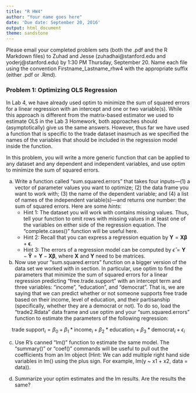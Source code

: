 ```yaml
---
title: "R HW4"
author: "Your name goes here"
date: 'Due date: September 20, 2016'
output: html_document
theme: sandstone
---
```


Please email your completed problem sets (both the .pdf and the R Markdown files) to Zuhad and Jesse (zuhadhai@stanford.edu and yoderj@stanford.edu) by 1:30 PM Thursday, September 20. Name each file using the convention Firstname_Lastname_rhw4 with the appropriate suffix (either .pdf or .Rmd).


### Problem 1: Optimizing OLS Regression
 
In Lab 4, we have already used optim to minimize the sum of squared errors for a linear regression with an intercept and one or two variable(s). While this approach is different from the matrix-based estimator we used to estimate OLS in the Lab 3 Homework, both approaches should (asymptotically) give us the same answers. However, thus far we have used a function that is specific to the trade dataset inasmuch as we specified the names of the variables that should be included in the regression model inside the function. 

In this problem, you will write a more generic function that can be applied to any dataset and any dependent and independent variables, and use optim to minimize the sum of squared errors.

a) Write a function called "sum.squared.errors" that takes four inputs---(1) a vector of parameter values you want to optimize; (2) the data frame you want to work with; (3) the name of the dependent variable; and (4) a list of names of the independent variable(s)---and returns one number: the sum of squared errors. Here are some *hints*:
    * Hint 1: The dataset you will work with contains missing values. Thus, tell your function to omit rows with missing values in at least one of the variables on either side of the regression equation. The "complete.cases()" function will be useful here.
    * Hint 2: Recall that you can express a regression equation by $\boldsymbol{Y} = \boldsymbol{X\beta} + \boldsymbol{\epsilon}$.
    * Hint 3: The errors of a regression model can be computed by $\hat{\epsilon} = \boldsymbol{Y} - \boldsymbol{\hat{Y}} = \boldsymbol{Y} - \boldsymbol{X\beta}$, where $\boldsymbol{X}$ and $\boldsymbol{Y}$ need to be matrices.
  
b) Now use your "sum.squared.errors" function on a bigger version of the data set we worked with in section. In particular, use optim to find the parameters that minimize the sum of squared errors for a linear regression predicting "free.trade.support" with an intercept term and three variables: "income", "education", and "democrat". That is, we are saying that we can predict whether or not someone supports free trade based on their income, level of education, and their partisanship (specifically, whether they are a democrat or not). To do so, load the "trade2.Rdata" data frame and use optim and your "sum.squared.errors" function to estimate the parameters of the following regression:

$$\text{trade support}_{i} = \beta_0 + \beta_1*\text{income}_i + \beta_2*\text{education}_i + \beta_3*\text{democrat}_i + \epsilon_i$$

c) Use R's canned "lm()" function to estimate the same model. The "summary()" or "coef()" commands will be useful to pull out the coefficients from an lm object (Hint: We can add multiple right hand side variables in lm() using the plus sign.  For example, lm(y ~ x1 + x2, data = data)).

d) Summarize your optim estimates and the lm results.  Are the results the same?

